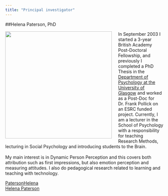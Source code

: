 ```yaml
---
title: "Principal investigator"
---
```



##Helena Paterson, PhD

<img src="images/HP.jpg" style="width:90mm; margin-right: 20px" align="left">

In September 2003 I started a 3-year British Academy Post-Doctoral Fellowship, and previously I completed a PhD Thesis in the [Department of Psychology at the University of Glasgow](https://www.gla.ac.uk/schools/psychology/) and worked as a Post-Doc for Dr. Frank Pollick on an ESRC funded project. Currently, I am a lecturer in the School of Psychology with a responsibility for teaching Research Methods, lecturing in Social Psychology and introducing students to the Brain. 
<br><br>
My main interest is in Dynamic Person Perception and this covers both attribution such as first impressions, but also emotion perception and measuring attitudes. I also do pedagogical research related to learning and teaching with technology. 

<i class="fa fa-twitter fa-lg"></i> [PatersonHelena](https://twitter.com/patersonhelena?lang=en)
<br>
<i class="fa fa-envelope"></i> <a href="mailto:helena.paterson@glasgow.ac.uk">Helena Paterson</a>

